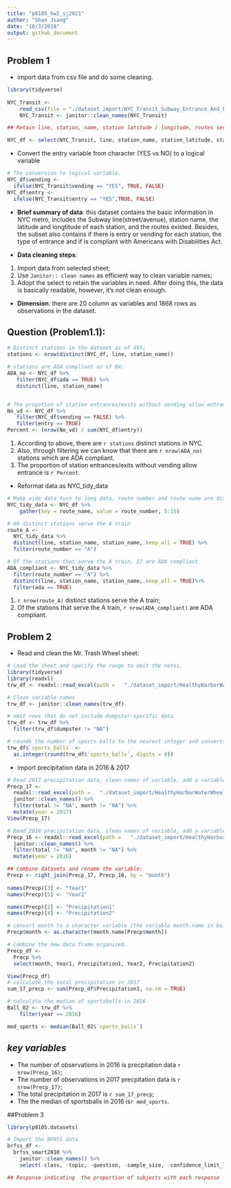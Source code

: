 ```yaml
---
title: "p8105_hw2_sj2921"
author: "Shan Jiang"
date: "10/3/2018"
output: github_document
---
```


## Problem 1

- import data from csv file and do some cleaning.
```r
library(tidyverse)
  
NYC_Transit <- 
    read_csv(file = "./dataset_import/NYC_Transit_Subway_Entrance_And_Exit_Data.csv")
    NYC_Transit <- janitor::clean_names(NYC_Transit)

## Retain line, station, name, station latitude / longitude, routes served, entry, vending, entrance type, and ADA compliance.

NYC_df <- select(NYC_Transit, line, station_name, station_latitude, station_longitude, route1:route11, entry, exit_only, vending, entrance_type, ada)

```

- Convert the entry variable from character (YES vs NO) to a logical variable
```r
# The conversion to logical variable.
NYC_df$vending <- 
  ifelse(NYC_Transit$vending == "YES", TRUE, FALSE)
NYC_df$entry <- 
  ifelse(NYC_Transit$entry == "YES",TRUE, FALSE)
```
* **Brief summary of data**: this dataset contains the basic information in NYC metro, includes the Subway line(street/avenue), station name, the latitude and longtitude of each station, and the routes existed. 
Besides, the subset also contains if there is entry or vending for each station, the type of entrance and if is compliant with Americans with Disabilities Act.

* **Data cleaning steps**: 
1. Import data from selected sheet;
2. Use `Janitor:: clean names` as efficient way to clean variable names;
3. Adopt the select to retain the variables in need.
After doing this, the data is basically readable, however, it's not clean enough.

* **Dimension**: there are 20 column as variables and 1868 rows as observations in the dataset.
 
## Question (Problem1.1):
```r
# Distinct stations in the dataset as of 465;
stations <- nrow(distinct(NYC_df, line, station_name))

# stations are ADA compliant as of 84;
ADA_no <- NYC_df %>% 
   filter(NYC_df$ada == TRUE) %>%
   distinct(line, station_name) 


# The propotion of station entrances/exits without vending allow entrance is 3.94%
No_vd <- NYC_df %>% 
   filter(NYC_df$vending == FALSE) %>%
   filter(entry == TRUE) 
Percent <- (nrow(No_vd) / sum(NYC_df$entry))
```
1. According to above, there are `r stations` distinct stations in NYC. 
2. Also, through filtering we can know that there are `r nrow(ADA_no)` stations which are ADA compliant.
3. The proportion of station entrances/exits without vending allow entrance is `r Percent`.

* Reformat data as NYC_tidy_data
```r
# Make wide data turn to long data, route number and route name are distinct variables.
NYC_tidy_data <- NYC_df %>% 
    gather(key = route_name, value = route_number, 5:15) 

# 60 distinct stations serve the A train
route_A <- 
  NYC_tidy_data %>%
  distinct(line, station_name, station_name,.keep_all = TRUE) %>% 
  filter(route_number == "A") 

# Of the stations that serve the A train, 17 are ADA compliant
ADA_compliant <- NYC_tidy_data %>%
  filter(route_number == "A") %>% 
  distinct(line, station_name, station_name,.keep_all = TRUE)%>% 
  filter(ada == TRUE) 


```
1. `r nrow(route_A)` distinct stations serve the A train;
2. Of the stations that serve the A train, `r nrow(ADA_compliant)` are ADA compliant.

## Problem 2
* Read and clean the Mr. Trash Wheel sheet:
```r
# Load the sheet and specify the range to omit the notes.
library(tidyverse)
library(readxl)
trw_df <- readxl::read_excel(path =   "./dataset_import/HealthyHarborWaterWheelTotals2018-7-28.xlsx",sheet = 1, range = "A2:N338")

# Clean variable names 
trw_df <- janitor::clean_names(trw_df)

# omit rows that do not include dumpster-specific data
trw_df <- trw_df %>% 
  filter(trw_df$dumpster != "NA") 

# rounds the number of sports balls to the nearest integer and converts the result to an integer variable (using as.integer)
trw_df$`sports_balls` <- 
  as.integer(round(trw_df$`sports_balls`, digits = 0))

```

* import precipitation data in 2016 & 2017 
```r
# Read 2017 precipitation data, clean names of variable, add a variable as year 2017
Precp_17 <- 
  readxl::read_excel(path =   "./dataset_import/HealthyHarborWaterWheelTotals2018-7-28.xlsx",sheet = 4, skip = 1) %>% 
  janitor::clean_names() %>% 
  filter(total != "NA", month != "NA") %>% 
  mutate(year = 2017)
View(Precp_17)

# Read 2016 precipitation data, clean names of variable, add a variable as year 2016
Precp_16 <- readxl::read_excel(path =   "./dataset_import/HealthyHarborWaterWheelTotals2017-9-26.xlsx",sheet = 5, skip = 1 ) %>% 
  janitor::clean_names() %>% 
  filter(total != "NA", month != "NA") %>% 
  mutate(year = 2016)

## combine datasets and rename the variable:
Precp <- right_join(Precp_17, Precp_16, by = "month") 
  
names(Precp)[3] <- "Year1"  
names(Precp)[5] <- "Year2" 

names(Precp)[2] <- "Precipitation1"
names(Precp)[4] <- "Precipitation2"

# convert month to a character variable (the variable month.name is built into R and should be useful).
Precp$month <- as.character(month.name[Precp$month])

# Combine the new data frame organized.
Precp_df <- 
  Precp %>% 
  select(month, Year1, Precipitation1, Year2, Precipitation2) 

View(Precp_df)
# calculate the total precipitation in 2017
sum_17_precp <- sum(Precp_df$Precipitation1, na.rm = TRUE)

# calculate the median of sportsballs in 2016
Ball_02 <- trw_df %>% 
    filter(year == 2016) 

med_sports <- median(Ball_02$`sports_balls`)


```
*key variables*
- 
* The number of observations  in 2016 is precpitation data `r nrow(Precp_16)`;
* The number of observations in 2017 precpitation data is  `r nrow(Precp_17)`;
* The total precipitation in 2017 is  `r sum_17_precp `;
* The the median of sportsballs in 2016 is`r med_sports`.


##Problem 3
```r
library(p8105.datasets)

# Import the BFRSS data 
brfss_df <- 
  brfss_smart2010 %>% 
    janitor::clean_names() %>% 
    select(-class, -topic, -question, -sample_size, -confidence_limit_low:-geo_location ) 

## Response indicating  the proportion of subjects with each response
```


